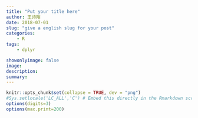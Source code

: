 ```yaml
---
title: "Put your title here"
author: 王诗翔
date: 2018-07-01
slug: "give a english slug for your post"
categories: 
    - R
tags:
    - dplyr

showonlyimage: false
image: 
description: 
summary:
---
```

```r
knitr::opts_chunk$set(collapse = TRUE, dev = "png")
#Sys.setlocale('LC_ALL','C') # Embed this directly in the Rmarkdown script that contains the Chinese character comment
options(digits=3)
options(max.print=200)
```